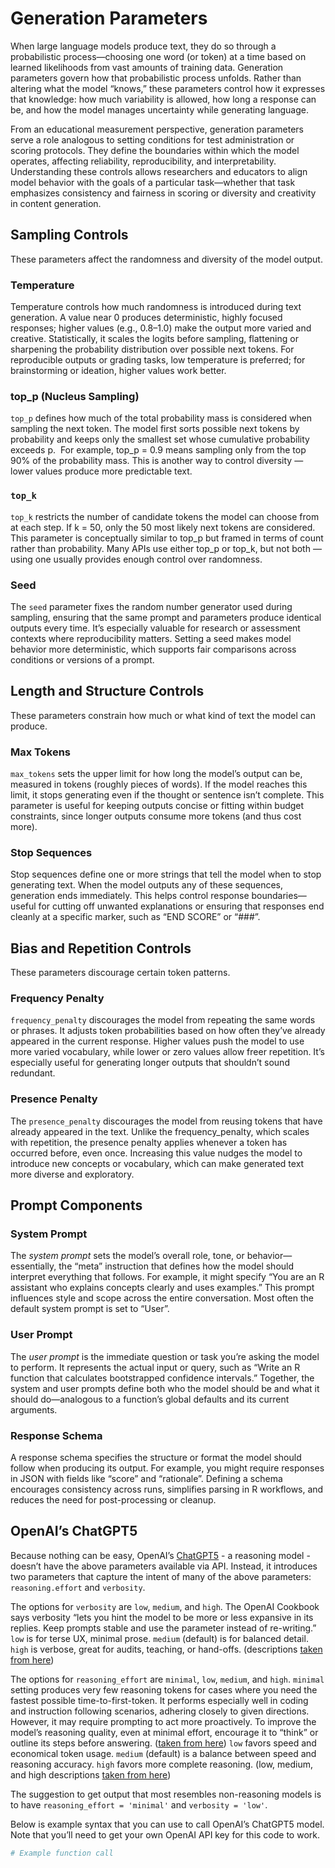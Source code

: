 # Generation Parameters

When large language models produce text, they do so through a probabilistic process—choosing one word (or token) at a time based on learned likelihoods from vast amounts of training data. 
Generation parameters govern how that probabilistic process unfolds. 
Rather than altering what the model “knows,” these parameters control how it expresses that knowledge: how much variability is allowed, how long a response can be, and how the model manages uncertainty while generating language.

From an educational measurement perspective, generation parameters serve a role analogous to setting conditions for test administration or scoring protocols. 
They define the boundaries within which the model operates, affecting reliability, reproducibility, and interpretability. 
Understanding these controls allows researchers and educators to align model behavior with the goals of a particular task—whether that task emphasizes consistency and fairness in scoring or diversity and creativity in content generation.

## Sampling Controls

These parameters affect the randomness and diversity of the model output.

### Temperature

Temperature controls how much randomness is introduced during text generation. 
A value near 0 produces deterministic, highly focused responses; higher values (e.g., 0.8–1.0) make the output more varied and creative. 
Statistically, it scales the logits before sampling, flattening or sharpening the probability distribution over possible next tokens. 
For reproducible outputs or grading tasks, low temperature is preferred; for brainstorming or ideation, higher values work better.

### top_p (Nucleus Sampling)

`top_p` defines how much of the total probability mass is considered when sampling the next token. 
The model first sorts possible next tokens by probability and keeps only the smallest set whose cumulative probability exceeds p. 
For example, top_p = 0.9 means sampling only from the top 90% of the probability mass. 
This is another way to control diversity — lower values produce more predictable text.

### `top_k`

`top_k` restricts the number of candidate tokens the model can choose from at each step. 
If k = 50, only the 50 most likely next tokens are considered. 
This parameter is conceptually similar to top_p but framed in terms of count rather than probability. 
Many APIs use either top_p or top_k, but not both — using one usually provides enough control over randomness.

### Seed

The `seed` parameter fixes the random number generator used during sampling, ensuring that the same prompt and parameters produce identical outputs every time. 
It’s especially valuable for research or assessment contexts where reproducibility matters. 
Setting a seed makes model behavior more deterministic, which supports fair comparisons across conditions or versions of a prompt.

## Length and Structure Controls

These parameters constrain how much or what kind of text the model can produce.

### Max Tokens

`max_tokens` sets the upper limit for how long the model’s output can be, measured in tokens (roughly pieces of words). 
If the model reaches this limit, it stops generating even if the thought or sentence isn’t complete. 
This parameter is useful for keeping outputs concise or fitting within budget constraints, since longer outputs consume more tokens (and thus cost more).

### Stop Sequences

Stop sequences define one or more strings that tell the model when to stop generating text. 
When the model outputs any of these sequences, generation ends immediately. 
This helps control response boundaries—useful for cutting off unwanted explanations or ensuring that responses end cleanly at a specific marker, such as “END SCORE” or “###”.

## Bias and Repetition Controls

These parameters discourage certain token patterns.

### Frequency Penalty

`frequency_penalty` discourages the model from repeating the same words or phrases. 
It adjusts token probabilities based on how often they’ve already appeared in the current response. 
Higher values push the model to use more varied vocabulary, while lower or zero values allow freer repetition. 
It’s especially useful for generating longer outputs that shouldn’t sound redundant.

### Presence Penalty

The `presence_penalty` discourages the model from reusing tokens that have already appeared in the text. 
Unlike the frequency_penalty, which scales with repetition, the presence penalty applies whenever a token has occurred before, even once. 
Increasing this value nudges the model to introduce new concepts or vocabulary, which can make generated text more diverse and exploratory.

## Prompt Components

### System Prompt {#sec-system-prompt}

The _system prompt_ sets the model’s overall role, tone, or behavior—essentially, the “meta” instruction that defines how the model should interpret everything that follows. 
For example, it might specify “You are an R assistant who explains concepts clearly and uses examples.” 
This prompt influences style and scope across the entire conversation.
Most often the default system prompt is set to "User".

### User Prompt

The _user prompt_ is the immediate question or task you’re asking the model to perform. 
It represents the actual input or query, such as “Write an R function that calculates bootstrapped confidence intervals.” 
Together, the system and user prompts define both who the model should be and what it should do—analogous to a function’s global defaults and its current arguments.

### Response Schema

A response schema specifies the structure or format the model should follow when producing its output. 
For example, you might require responses in JSON with fields like "score" and "rationale". 
Defining a schema encourages consistency across runs, simplifies parsing in R workflows, and reduces the need for post-processing or cleanup.


## OpenAI's ChatGPT5 {#sec-gpt5}

Because nothing can be easy, OpenAI's [ChatGPT5](https://openai.com/index/introducing-gpt-5/){target="_blank"} - a reasoning model - doesn't have the above parameters available via API.
Instead, it introduces two parameters that capture the intent of many of the above parameters: `reasoning.effort` and `verbosity`.

The options for `verbosity` are `low`, `medium`, and `high`. The OpenAI Cookbook says verbosity "lets you hint the model to be more or less expansive in its replies. Keep prompts stable and use the parameter instead of re-writing."
`low` is for terse UX, minimal prose. 
`medium` (default) is for balanced detail.
`high` is verbose, great for audits, teaching, or hand-offs. (descriptions [taken from here](https://cookbook.openai.com/examples/gpt-5/gpt-5_new_params_and_tools){target="_blank"})

The options for `reasoning_effort` are `minimal`, `low`, `medium`, and `high`.
`minimal` setting produces very few reasoning tokens for cases where you need the fastest possible time-to-first-token.
It performs especially well in coding and instruction following scenarios, adhering closely to given directions. However, it may require prompting to act more proactively. To improve the model's reasoning quality, even at minimal effort, encourage it to “think” or outline its steps before answering. ([taken from here](https://platform.openai.com/docs/guides/latest-model#minimal-reasoning-effort){target="_blank"})
`low` favors speed and economical token usage.
`medium` (default) is a balance between speed and reasoning accuracy.
`high` favors more complete reasoning. (low, medium, and high descriptions [taken from here](https://platform.openai.com/docs/guides/reasoning){target="_blank"})

The suggestion to get output that most resembles non-reasoning models is to have `reasoning_effort = 'minimal'` and `verbosity = 'low'`.

Below is example syntax that you can use to call OpenAI's ChatGPT5 model.
Note that you'll need to get your own OpenAI API key for this code to work.

```r

# Example function call 

```